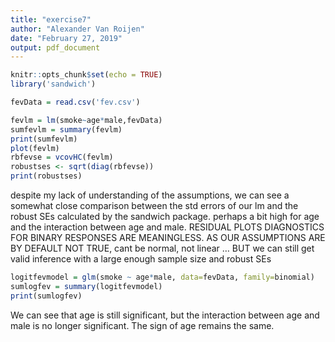 ```yaml
---
title: "exercise7"
author: "Alexander Van Roijen"
date: "February 27, 2019"
output: pdf_document
---
```


```r
knitr::opts_chunk$set(echo = TRUE)
library('sandwich')
```

```r
fevData = read.csv('fev.csv')
```

```r
fevlm = lm(smoke~age*male,fevData)
sumfevlm = summary(fevlm)
print(sumfevlm)
plot(fevlm)
rbfevse = vcovHC(fevlm)
robustses <- sqrt(diag(rbfevse))
print(robustses)
```

despite my lack of understanding of the assumptions, we can see a somewhat close comparison between the std errors of our lm and the robust SEs calculated by the sandwich package. perhaps a bit high for age and the interaction between age and male. RESIDUAL PLOTS DIAGNOSTICS FOR BINARY RESPONSES ARE MEANINGLESS. AS OUR ASSUMPTIONS ARE BY DEFAULT NOT TRUE, cant be normal, not linear ... BUT we can still get valid inference with a large enough sample size and robust SEs

```r
logitfevmodel = glm(smoke ~ age*male, data=fevData, family=binomial)
sumlogfev = summary(logitfevmodel)
print(sumlogfev)

```

We can see that age is still significant, but the interaction between age and male is no longer significant. The sign of age remains the same.
